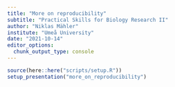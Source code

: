 ```yaml
---
title: "More on reproducibility"
subtitle: "Practical Skills for Biology Research II"
author: "Niklas Mähler"
institute: "Umeå University"
date: "2021-10-14"
editor_options:
  chunk_output_type: console
---
```


```r
source(here::here("scripts/setup.R"))
setup_presentation("more_on_reproducibility")
```

